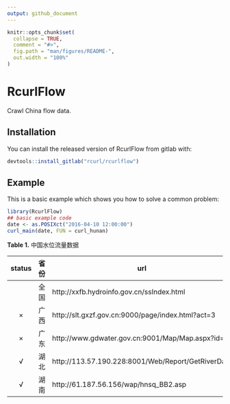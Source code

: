```yaml
---
output: github_document
---
```


<!-- README.md is generated from README.Rmd. Please edit that file -->

```r
knitr::opts_chunk$set(
  collapse = TRUE,
  comment = "#>",
  fig.path = "man/figures/README-",
  out.width = "100%"
)
```
# RcurlFlow

<!-- badges: start -->
<!-- badges: end -->

Crawl China flow data.

## Installation

You can install the released version of RcurlFlow from gitlab with:

``` r
devtools::install_gitlab("rcurl/rcurlflow")
```

## Example

This is a basic example which shows you how to solve a common problem:

```r
library(RcurlFlow)
## basic example code
date <- as.POSIXct("2016-04-10 12:00:00")
curl_main(date, FUN = curl_hunan)
```



**Table 1.** 中国水位流量数据

| status | 省份 | url                                                | 水位 | 流量 |
| :----: | ---- | -------------------------------------------------- | :--: | :--: |
|        | 全国 | http://xxfb.hydroinfo.gov.cn/ssIndex.html          |      |      |
|   ×    | 广西 | http://slt.gxzf.gov.cn:9000/page/index.html?act=3  |      |      |
|   ×    | 广东 | http://www.gdwater.gov.cn:9001/Map/Map.aspx?id=    |  √   |      |
|   √    | 湖北 | http://113.57.190.228:8001/Web/Report/GetRiverData |  √   |  √   |
|   √    | 湖南 | http://61.187.56.156/wap/hnsq_BB2.asp              |  √   |  √   |

